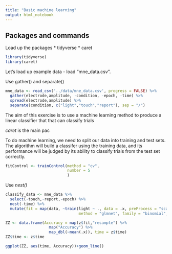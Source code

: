 ```yaml
---
title: "Basic machine learning"
output: html_notebook
---
```


## Packages and commands

Load up the packages
* tidyverse
* caret

```r
library(tidyverse)
library(caret)
```

Let's load up example data - load "mne_data.csv".

Use gather() and separate() 

```r
mne_data <- read_csv('../data/mne_data.csv', progress = FALSE) %>%
  gather(electrode,amplitude, -condition, -epoch, -time) %>%
  spread(electrode,amplitude) %>%
  separate(condition, c("light","touch","report"), sep = "/")
```

The aim of this exercise is to use a machine learning method to produce a linear classifier that that can classify trials 


*caret* is the main pac

To do machine learning, we need to split our data into training and test sets. The algorithm will build a classifer using the training data, and its performance will be judged by its ability to classify trials from the test set correctly. 


```r
fitControl <- trainControl(method = "cv",
                           number = 5
                           )
```

Use *nest()* 

```r
classify_data <- mne_data %>%
  select(-touch,-report,-epoch) %>%
  nest(-time) %>%
  mutate(fit = map(data, ~train(light ~ ., data = .x, preProcess = "scale",
                                method = "glmnet", family = "binomial", trControl = fitControl)))

ZZ <- data.frame(Accuracy = map(z$fit,"resample") %>%
                   map("Accuracy") %>%
                   map_dbl(~mean(.x)), time = z$time)
ZZ$time <- z$time

ggplot(ZZ, aes(time, Accuracy))+geom_line()
```